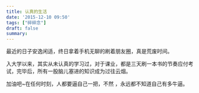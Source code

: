 ```yaml
---
title: 认真的生活
date: '2015-12-10 09:50'
tags: ["碎碎念"]
draft: false
summary: 
---
```

最近的日子安逸闲适，终日拿着手机无聊的刷着朋友圈，真是荒废时间。

入大学以来，其实从未认真的学习过，对于课业，都是三天刷一本书的节奏应付考试，完毕后，所有一股脑儿塞进的知识成为过往云烟。

加油吧~在任何时刻，人都要逼自己一把，不然 ，永远都不知道自己有多牛逼。
